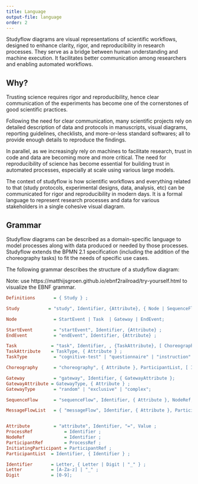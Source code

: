 ```yaml
---
title: Language
output-file: language
order: 2
---
```


Studyflow diagrams are visual representations of scientific workflows, designed to enhance clarity, rigor, and reproducibility in research processes. They serve as a bridge between human understanding and machine execution. It facilitates better communication among researchers and enabling automated workflows.

## Why?

Trusting science requires rigor and reproducibility, hence clear communication of the experiments has become one of the cornerstones of good scientific practices.

Following the need for clear communication, many scientific projects rely on detailed description of data and protocols in manuscripts, visual diagrams, reporting guidelines, checklists, and more-or-less standard softwares; all to provide enough details to reproduce the findings.

In parallel, as we increasingly rely on machines to facilitate research, trust in code and data are becoming more and more critical. The need for reproducibility of science has become essential for building trust in automated processes, especially at scale using various large models.

The context of studyflow is how scientific workflows and everything related to that (study protocols, experimental designs, data, analysis, etc) can be communicated for rigor and reproducibility in modern days. It is a formal language to represent research processes and data for various stakeholders in a single cohesive visual diagram.


## Grammar


Studyflow diagrams can be described as a domain-specific language to model processes along with data produced or needed by those processes. Studyflow extends the BPMN 2.1 specification (including the addition of the choreography tasks) to fit the needs of specific use cases.

The following grammar describes the structure of a studyflow diagram:

Note: use https://matthijsgroen.github.io/ebnf2railroad/try-yourself.html to visualize the EBNF grammar.

```.ini
Definitions       = { Study } ;

Study           = "study", Identifier, {Attribute}, { Node | SequenceFlow } ;

Node              = StartEvent | Task  | Gateway | EndEvent;

StartEvent        = "startEvent", Identifier, {Attribute} ;
EndEvent          = "endEvent", Identifier, {Attribute} ;

Task             = "task", Identifier, , {TaskAttribute}, [ Choreography ] ;
TaskAttribute    = TaskType, { Attribute } ;
TaskType          = "cognitive-test" | "questionnaire" | "instruction" | "rest" | "script" | "manual" ;

Choreography      = "choreography", { Attribute }, ParticipantList, [ InitiatingParticipant ] ;

Gateway           = "gateway", Identifier, { GatewayAttribute };
GatewayAttribute = GatewayType, { Attribute } ;
GatewayType       = "random" | "exclusive" | "complex";

SequenceFlow      = "sequenceFlow", Identifier, { Attribute }, NodeRef, "→", NodeRef ;

MessageFlowList   = { "messageFlow", Identifier, { Attribute }, ParticipantRef, "→", ParticipantRef } ;


Attribute         = "attribute", Identifier, "=", Value ;
ProcessRef            = Identifier ;
NodeRef               = Identifier ;
ParticipantRef        = ProcessRef ;
InitiatingParticipant = ParticipantRef ;
ParticipantList  = Identifier, { Identifier } ;

Identifier       = Letter, { Letter | Digit | "_" } ;
Letter           = [A-Za-z] | "_" ;
Digit            = [0-9];

```


